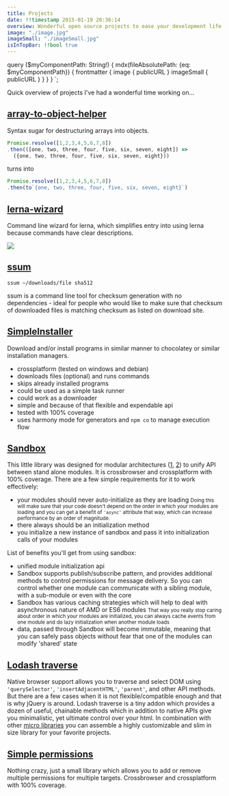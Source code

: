 ```yaml
---
title: Projects
date: !!timestamp 2015-01-19 20:36:14
overview: Wonderful open source projects to ease your development life
image: "./image.jpg"
imageSmall: "./imageSmall.jpg"
isInTopBar: !!bool true
---
```

query ($myComponentPath: String!) {
    mdx(fileAbsolutePath: {eq: $myComponentPath}) {
        frontmatter {
            image {
                publicURL
            }
            imageSmall {
                publicURL
            }
        }
    }
}
`;

Quick overview of projects I've had a wonderful time working on...

## [array-to-object-helper](https://github.com/webuniverseio/array-to-object-helper#readme)
Syntax sugar for destructuring arrays into objects.
```js
Promise.resolve([1,2,3,4,5,6,7,8])
.then(([one, two, three, four, five, six, seven, eight]) => 
  ({one, two, three, four, five, six, seven, eight}))
```
turns into
```js
Promise.resolve([1,2,3,4,5,6,7,8])
.then(to`{one, two, three, four, five, six, seven, eight}`)
```

## [lerna-wizard](https://github.com/webuniverseio/lerna-wizard#readme)
Command line wizard for lerna, which simplifies entry into using lerna because commands have clear descriptions.<br/>
<div style={{textAlign: 'center', marginTop: '1em'}}>
  <img src="https://raw.githubusercontent.com/szarouski/lerna-wizard/master/demo.gif" />
</div>

## [ssum](https://github.com/webuniverseio/ssum#readme)
`ssum ~/downloads/file sha512`

ssum is a command line tool for checksum generation with no dependencies - ideal for people who would like to make sure that checksum of downloaded files is matching checksum as listed on download site.

## [SimpleInstaller](https://github.com/webuniverseio/SimpleInstaller)
Download and/or install programs in similar manner to chocolatey or similar installation managers.
- crossplatform (tested on windows and debian)
- downloads files (optional) and runs commands
- skips already installed programs
- could be used as a simple task runner
- could work as a downloader
- simple and because of that flexible and expendable api
- tested with 100% coverage
- uses harmony mode for generators and `npm co` to manage execution flow

## [Sandbox](https://github.com/webuniverseio/sandbox)
This little library was designed for modular architectures ([1](https://www.youtube.com/watch?v=b5pFv9NB9fs), [2](http://www.addyosmani.com/scalablejs/)) to unify API between stand alone modules. It is crossbrowser and crossplatform with 100% coverage.
There are a few simple requirements for it to work effectively:
* your modules should never auto-initialize as they are loading
<small>Doing this will make sure that your code doesn't depend on the order in which your modules are loading  and you can get a benefit of `'async'` attribute that way, which can increase performance by an order of magnitude.</small>
* there always should be an initialization method
* you initialize a new instance of sandbox and pass it into initialization calls of your modules

List of benefits you'll get from using sandbox:
* unified module initialization api
* Sandbox supports publish/subscribe pattern, and provides additional methods to control permissions for message delivery. So you can control whether one module can communicate with a sibling module, with a sub-module or even with the core
* Sandbox has various caching strategies which will help to deal with asynchronous nature of AMD or ES6 modules
<small>That way you really stop caring about order in which your modules are initialized, you can always cache events from one module and do lazy initialization when another module loads</small>
* data, passed through Sandbox will become immutable, meaning that you can safely pass objects without fear that one of the modules can modify 'shared' state

## [Lodash traverse](https://github.com/webuniverseio/lodash.dom-traverse)
Native browser support allows you to traverse and select DOM using `'querySelector'`, `'insertAdjacentHTML'`, `'parent'`, and other API methods. But there are a few cases when it is not flexible/compatible enough and that is why jQuery is around. Lodash traverse is a tiny addon which provides a dozen of useful, chainable methods which in addition to native APIs give you minimalistic, yet ultimate control over your html. In combination with other [micro libraries](http://microjs.com/) you can assemble a highly customizable and slim in size library for your favorite projects.

## [Simple permissions](https://github.com/webuniverseio/simple-permissions)
Nothing crazy, just a small library which allows you to add or remove multiple permissions for multiple targets. Crossbrowser and crossplatform with 100% coverage.
